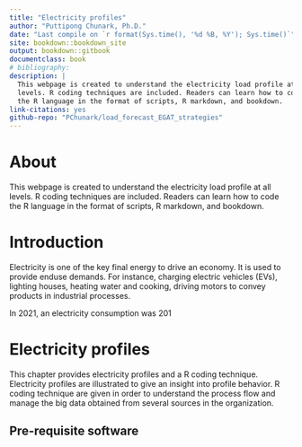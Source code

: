 ```yaml
---
title: "Electricity profiles"
author: "Puttipong Chunark, Ph.D."
date: "Last compile on `r format(Sys.time(), '%d %B, %Y'); Sys.time()`"
site: bookdown::bookdown_site
output: bookdown::gitbook
documentclass: book
# bibliography:
description: |
  This webpage is created to understand the electricity load profile at all 
  levels. R coding techniques are included. Readers can learn how to code 
  the R language in the format of scripts, R markdown, and bookdown.
link-citations: yes
github-repo: "PChunark/load_forecast_EGAT_strategies"
---
```



# About {-}

This webpage is created to understand the electricity load profile at all 
levels. R coding techniques are included. Readers can learn how to code 
the R language in the format of scripts, R markdown, and bookdown.

<!--chapter:end:index.Rmd-->

# Introduction

Electricity is one of the key final energy to drive an economy. It is used to provide enduse demands. For instance, charging electric vehicles (EVs), lighting houses, heating water and cooking, driving motors to convey products in industrial processes.

In 2021, an electricity consumption was 201

<!--chapter:end:code_markdown/01-intro.Rmd-->

# Electricity profiles

This chapter provides electricity profiles and a R coding technique. 
Electricity profiles are illustrated to give an insight into profile behavior. 
R coding technique are given in order to understand the process flow and 
manage the big data obtained from several sources in the organization.


## Pre-requisite software


<!--chapter:end:code_markdown/02-elyprofile.Rmd-->

